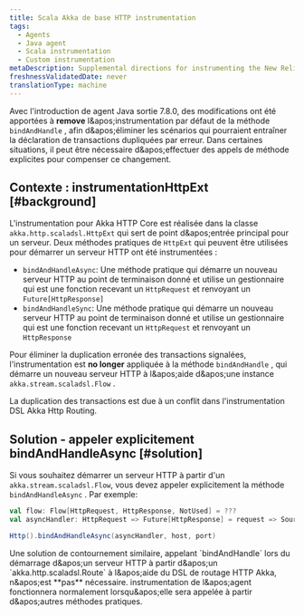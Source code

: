 ```yaml
---
title: Scala Akka de base HTTP instrumentation
tags:
  - Agents
  - Java agent
  - Scala instrumentation
  - Custom instrumentation
metaDescription: Supplemental directions for instrumenting the New Relic Java agent with Scala applications using the Akka HTTP Core framework.
freshnessValidatedDate: never
translationType: machine
---
```


Avec l&apos;introduction de agent Java sortie 7.8.0, des modifications ont été apportées à <DNT>**remove**</DNT> l&amp;apos;instrumentation par défaut de la méthode `bindAndHandle` , afin d&amp;apos;éliminer les scénarios qui pourraient entraîner la déclaration de transactions dupliquées par erreur. Dans certaines situations, il peut être nécessaire d&amp;apos;effectuer des appels de méthode explicites pour compenser ce changement.

## Contexte : instrumentationHttpExt [#background]

L&apos;instrumentation pour Akka HTTP Core est réalisée dans la classe `akka.http.scaladsl.HttpExt` qui sert de point d&amp;apos;entrée principal pour un serveur. Deux méthodes pratiques de `HttpExt` qui peuvent être utilisées pour démarrer un serveur HTTP ont été instrumentées :

* `bindAndHandleAsync`: Une méthode pratique qui démarre un nouveau serveur HTTP au point de terminaison donné et utilise un gestionnaire qui est une fonction recevant un `HttpRequest` et renvoyant un `Future[HttpResponse]`
* `bindAndHandleSync`: Une méthode pratique qui démarre un nouveau serveur HTTP au point de terminaison donné et utilise un gestionnaire qui est une fonction recevant un `HttpRequest` et renvoyant un `HttpResponse`

Pour éliminer la duplication erronée des transactions signalées, l&apos;instrumentation est <DNT>**no longer**</DNT> appliquée à la méthode `bindAndHandle` , qui démarre un nouveau serveur HTTP à l&amp;apos;aide d&amp;apos;une instance `akka.stream.scaladsl.Flow` .

La duplication des transactions est due à un conflit dans l&apos;instrumentation DSL Akka Http Routing.

## Solution - appeler explicitement bindAndHandleAsync [#solution]

Si vous souhaitez démarrer un serveur HTTP à partir d&apos;un `akka.stream.scaladsl.Flow`, vous devez appeler explicitement la méthode `bindAndHandleAsync` . Par exemple:

```scala
val flow: Flow[HttpRequest, HttpResponse, NotUsed] = ???
val asyncHandler: HttpRequest => Future[HttpResponse] = request => Source.single(request).via(flow).runWith(Sink.head)

Http().bindAndHandleAsync(asyncHandler, host, port)
```

<Callout variant="important">
  Une solution de contournement similaire, appelant `bindAndHandle` lors du démarrage d&amp;apos;un serveur HTTP à partir d&amp;apos;un `akka.http.scaladsl.Route` à l&amp;apos;aide du DSL de routage HTTP Akka, n&amp;apos;est **pas** nécessaire. instrumentation de l&amp;apos;agent fonctionnera normalement lorsqu&amp;apos;elle sera appelée à partir d&amp;apos;autres méthodes pratiques.
</Callout>